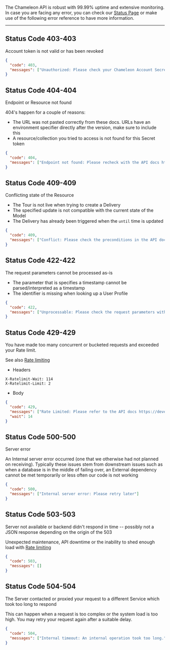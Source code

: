 The Chameleon API is robust with 99.99% uptime and extensive monitoring. In case you are facing any error, you can check our [Status Page](https://status.chameleon.io) or make use of the following error reference to have more information.

---

## Status Code 403-403
Account token is not valid or has been revoked

```json
{
  "code": 403,
  "messages": ["Unauthorized: Please check your Chameleon Account Secret"]
}
```

## Status Code 404-404

Endpoint or Resource not found

404's happen for a couple of reasons:

 - The URL was not pasted correctly from these docs. URLs have an environment specifier directly after the version, make sure to include this
 - A resource/collection you tried to access is not found for this Secret token

```json
{
  "code": 404,
  "messages": ["Endpoint not found: Please recheck with the API docs https://developers.chameleon.io"]
}
```

## Status Code 409-409

Conflicting state of the Resource

 - The Tour is not live when trying to create a Delivery
 - The specified update is not compatible with the current state of the Model
 - The Delivery has already been triggered when the `until` time is updated

```json
{
  "code": 409,
  "messages": ["Conflict: Please check the preconditions in the API docs https://developers.chameleon.io"]
}
```

## Status Code 422-422

The request parameters cannot be processed as-is

 - The parameter that is specifies a timestamp cannot be parsed/interpreted as a timestamp
 - The identifier is missing when looking up a User Profile

```json
{
  "code": 422,
  "messages": ["Unprocessable: Please check the request parameters with the API docs https://developers.chameleon.io"]
}
```

## Status Code 429-429

You have made too many concurrent or bucketed requests and exceeded your Rate limit.

See also [Rate limiting](concepts/rate-limiting)

- Headers

```
X-Ratelimit-Wait: 114
X-Ratelimit-Limit: 2
```

- Body

```json
{
  "code": 429,
  "messages": ["Rate Limited: Please refer to the API docs https://developers.chameleon.io/#/concepts/rate-limiting for more information"],
  "wait": 14
}
```

## Status Code 500-500

Server error

An Internal server error occurred (one that we otherwise had not planned on receiving). Typically these issues stem from downstream issues such as when a database is in the middle of failing over, an External dependency cannot be met temporarily or less often our code is not working

```json
{
  "code": 500,
  "messages": ["Internal server error: Please retry later"]
}
```

## Status Code 503-503

Server not available or backend didn't respond in time -- possibly not a JSON response depending on the origin of the 503

Unexpected maintenance, API downtime or the inability to shed enough load with [Rate limiting](rate-limiting)

```json
{
  "code": 503,
  "messages": []
}
```

## Status Code 504-504

The Server contacted or proxied your request to a different Service which took too long to respond

This can happen when a request is too complex or the system load is too high. You may retry your request again after a suitable delay.

```json
{
  "code": 504,
  "messages": ["Internal timeout: An internal operation took too long."]
}
```
